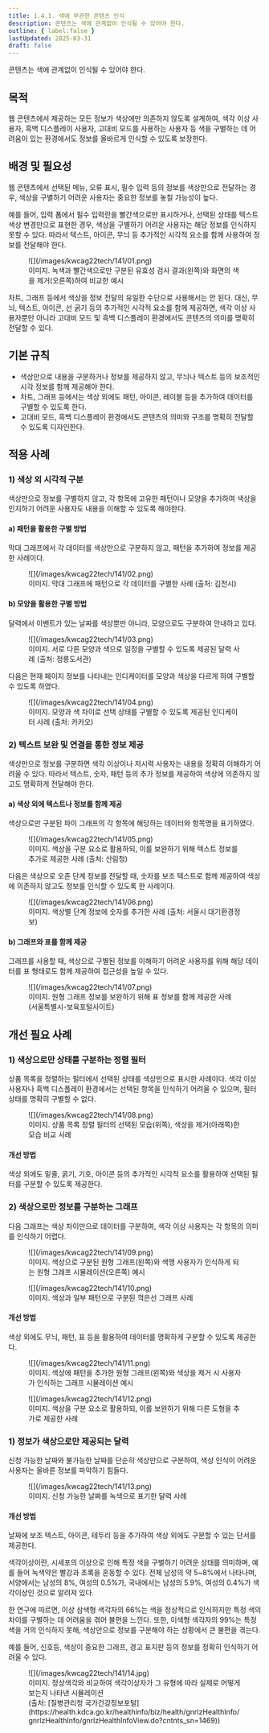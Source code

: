 ```yaml
---
title: 1.4.1. 색에 무관한 콘텐츠 인식
description: 콘텐츠는 색에 관계없이 인식될 수 있어야 한다.
outline: { label:false }
lastUpdated: 2025-03-31
draft: false
---
```


<Aside title="검사 항목">
콘텐츠는 색에 관계없이 인식될 수 있어야 한다.
</Aside>

## 목적
웹 콘텐츠에서 제공하는 모든 정보가 색상에만 의존하지 않도록 설계하여, 색각 이상 사용자, 흑백 디스플레이 사용자, 고대비 모드를 사용하는 사용자 등 색을 구별하는 데 어려움이 있는 환경에서도 정보를 올바르게 인식할 수 있도록 보장한다.

##	배경 및 필요성
웹 콘텐츠에서 선택된 메뉴, 오류 표시, 필수 입력 등의 정보를 색상만으로 전달하는 경우, 색상을 구별하기 어려운 사용자는 중요한 정보를 놓칠 가능성이 높다.

예를 들어, 입력 폼에서 필수 입력란을 빨간색으로만 표시하거나, 선택된 상태를 텍스트 색상 변경만으로 표현한 경우, 색상을 구별하기 어려운 사용자는 해당 정보를 인식하지 못할 수 있다. 따라서 텍스트, 아이콘, 무늬 등 추가적인 시각적 요소를 함께 사용하여 정보를 전달해야 한다.

<figure>
	![](/images/kwcag22tech/141/01.png)
	<figcaption>이미지. 녹색과 빨간색으로만 구분된 유효성 검사 결과(왼쪽)와 화면의 색을 제거(오른쪽)하여 비교한 예시</figcaption>
</figure>

차트, 그래프 등에서 색상을 정보 전달의 유일한 수단으로 사용해서는 안 된다. 대신, 무늬, 텍스트, 아이콘, 선 굵기 등의 추가적인 시각적 요소를 함께 제공하면, 색각 이상 사용자뿐만 아니라 고대비 모드 및 흑백 디스플레이 환경에서도 콘텐츠의 의미를 명확히 전달할 수 있다.

##	기본 규칙
- 색상만으로 내용을 구분하거나 정보를 제공하지 않고, 무늬나 텍스트 등의 보조적인 시각 정보를 함께 제공해야 한다.
- 차트, 그래프 등에서는 색상 외에도 패턴, 아이콘, 레이블 등을 추가하여 데이터를 구별할 수 있도록 한다.
- 고대비 모드, 흑백 디스플레이 환경에서도 콘텐츠의 의미와 구조를 명확히 전달할 수 있도록 디자인한다.

## 적용 사례
### 1)	색상 외 시각적 구분
색상만으로 정보를 구별하지 않고, 각 항목에 고유한 패턴이나 모양을 추가하여 색상을 인지하기 어려운 사용자도 내용을 이해할 수 있도록 해야한다.
#### a)	패턴을 활용한 구별 방법
막대 그래프에서 각 데이터를 색상만으로 구분하지 않고, 패턴을 추가하여 정보를 제공한 사례이다.

<figure>
	![](/images/kwcag22tech/141/02.png)
	<figcaption>이미지. 막대 그래프에 패턴으로 각 데이터를 구별한 사례 (출처: 김천시)</figcaption>
</figure>

#### b)	모양을 활용한 구별 방법
달력에서 이벤트가 있는 날짜를 색상뿐만 아니라, 모양으로도 구분하여 안내하고 있다.

<figure>
	![](/images/kwcag22tech/141/03.png)
	<figcaption>이미지. 서로 다른 모양과 색으로 일정을 구별할 수 있도록 제공된 달력 사례 (출처: 정릉도서관)</figcaption>
</figure>

다음은 현재 페이지 정보를 나타내는 인디케이터를 모양과 색상을 다르게 하여 구별할 수 있도록 하였다.

<figure>
	![](/images/kwcag22tech/141/04.png)
	<figcaption>이미지. 모양과 색 차이로 선택 상태를 구별할 수 있도록 제공된 인디케이터 사례 (출처: 카카오)</figcaption>
</figure>

### 2)	텍스트 보완 및 연결을 통한 정보 제공
색상만으로 정보를 구분하면 색각 이상이나 저시력 사용자는 내용을 정확히 이해하기 어려울 수 있다. 따라서 텍스트, 숫자, 패턴 등의 추가 정보를 제공하여 색상에 의존하지 않고도 명확하게 전달해야 한다. 
#### a)	색상 외에 텍스트나 정보를 함께 제공
색상으로만 구분된 파이 그래프의 각 항목에 해당하는 데이터와 항목명을 표기하였다.

<figure>
	![](/images/kwcag22tech/141/05.png)
	<figcaption>이미지. 색상을 구분 요소로 활용하되, 이를 보완하기 위해 텍스트 정보를 추가로 제공한 사례 (출처: 산림청)</figcaption>
</figure>

다음은 색상으로 오존 단계 정보를 전달할 때, 숫자를 보조 텍스트로 함께 제공하여 색상에 의존하지 않고도 정보를 인식할 수 있도록 한 사례이다.

<figure>
	![](/images/kwcag22tech/141/06.png)
	<figcaption>이미지. 색상별 단계 정보에 숫자를 추가한 사례 (출처: 서울시 대기환경정보)</figcaption>
</figure>

#### b)	그래프와 표를 함께 제공
그래프를 사용할 때, 색상으로 구별된 정보를 이해하기 어려운 사용자를 위해 해당 데이터를 표 형태로도 함께 제공하여 접근성을 높일 수 있다.

<figure>
	![](/images/kwcag22tech/141/07.png)
	<figcaption>이미지. 원형 그래프 정보를 보완하기 위해 표 정보를 함께 제공한 사례 (서울특별시-보육포털사이트)</figcaption>
</figure>

## 개선 필요 사례

### 1)	색상으로만 상태를 구분하는 정렬 필터
상품 목록을 정렬하는 필터에서 선택된 상태를 색상만으로 표시한 사례이다.
색각 이상 사용자나 흑백 디스플레이 환경에서는 선택된 항목을 인식하기 어려울 수 있으며, 필터 상태를 명확히 구별할 수 없다.

<figure>
	![](/images/kwcag22tech/141/08.png)
	<figcaption>이미지. 상품 목록 정렬 필터의 선택된 모습(위쪽), 색상을 제거(아래쪽)한 모습 비교 사례</figcaption>
</figure>

#### 개선 방법
색상 외에도 밑줄, 굵기, 기호, 아이콘 등의 추가적인 시각적 요소를 활용하여 선택된 필터를 구분할 수 있도록 제공한다.

### 2)	색상으로만 정보를 구분하는 그래프
다음 그래프는 색상 차이만으로 데이터를 구분하여, 색각 이상 사용자는 각 항목의 의미를 인식하기 어렵다.

<figure>
	![](/images/kwcag22tech/141/09.png)
	<figcaption>이미지. 색상으로 구분된 원형 그래프(왼쪽)와 색맹 사용자가 인식하게 되는 원형 그래프 시뮬레이션(오른쪽) 예시</figcaption>
</figure>

<figure>
	![](/images/kwcag22tech/141/10.png)
	<figcaption>이미지. 색상과 일부 패턴으로 구분된 꺽은선 그래프 사례</figcaption>
</figure>

#### 개선 방법
색상 외에도 무늬, 패턴, 표 등을 활용하여 데이터를 명확하게 구분할 수 있도록 제공한다.

<figure>
	![](/images/kwcag22tech/141/11.png)
	<figcaption>이미지. 색상에 패턴을 추가한 원형 그래프(왼쪽)와 색상을 제거 시 사용자가 인식하는 그래프 시뮬레이션 예시</figcaption>
</figure>

<figure>
	![](/images/kwcag22tech/141/12.png)
	<figcaption>이미지. 색상을 구분 요소로 활용하되, 이를 보완하기 위해 다른 도형을 추가로 제공한 사례</figcaption>
</figure>

### 1)	정보가 색상으로만 제공되는 달력
신청 가능한 날짜와 불가능한 날짜를 단순히 색상만으로 구분하여, 색상 인식이 어려운 사용자는 올바른 정보를 파악하기 힘들다.

<figure>
	![](/images/kwcag22tech/141/13.png)
	<figcaption>이미지. 신청 가능한 날짜를 녹색으로 표기한 달력 사례</figcaption>
</figure>

#### 개선 방법
날짜에 보조 텍스트, 아이콘, 테두리 등을 추가하여 색상 외에도 구분할 수 있는 단서를 제공한다.

<Card title="참고: 색각이상에 대해" icon="open-book">
색각이상이란, 시세포의 이상으로 인해 특정 색을 구별하기 어려운 상태를 의미하며, 예를 들어 녹색약은 빨강과 초록을 혼동할 수 있다. 전체 남성의 약 5~8%에서 나타나며, 서양에서는 남성의 8%, 여성의 0.5%가, 국내에서는 남성의 5.9%, 여성의 0.4%가 색각이상인 것으로 알려져 있다.

한 연구에 따르면, 이상 삼색형 색각자의 66%는 색을 정상적으로 인식하지만 특정 색의 차이를 구별하는 데 어려움을 겪어 불편을 느낀다. 또한, 이색형 색각자의 99%는 특정 색을 거의 인식하지 못해, 색상만으로 정보를 구분해야 하는 상황에서 큰 불편을 겪는다.

예를 들어, 신호등, 색상이 중요한 그래프, 경고 표지판 등의 정보를 정확히 인식하기 어려울 수 있다.

<figure>
	![](/images/kwcag22tech/141/14.jpg)
	<figcaption>이미지. 정상색각와 비교하여 색각이상자가 그 유형에 따라 실제로 어떻게 보는지 나타낸 시뮬레이션<br/>(출처: [질병관리청 국가건강정보포털](https://health.kdca.go.kr/healthinfo/biz/health/gnrlzHealthInfo/gnrlzHealthInfo/gnrlzHealthInfoView.do?cntnts_sn=1469))</figcaption>
</figure>
</Card>

